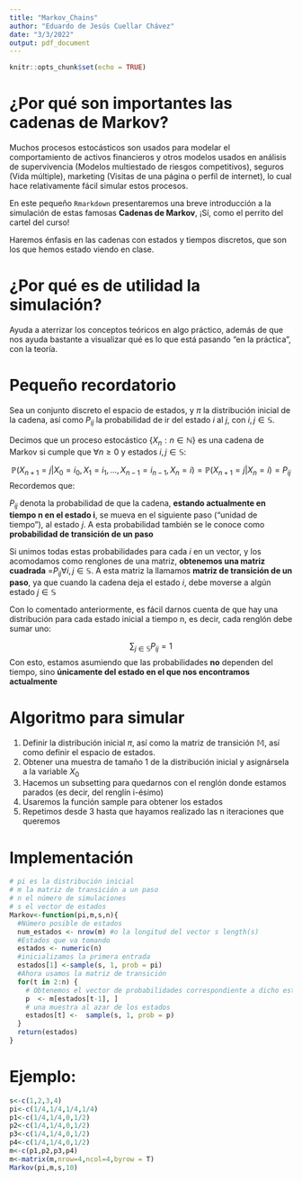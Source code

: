 ```yaml
---
title: "Markov_Chains"
author: "Eduardo de Jesús Cuellar Chávez"
date: "3/3/2022"
output: pdf_document
---
```


```r
knitr::opts_chunk$set(echo = TRUE)
```

# ¿Por qué son importantes las cadenas de Markov?

Muchos procesos estocásticos son usados para modelar el comportamiento de activos financieros \textit{(Pequeño spoiler del final del curso)} y otros modelos usados en análisis de supervivencia (Modelos multiestado de riesgos competitivos), seguros (Vida múltiple), marketing (Visitas de una página o perfil de internet), lo cual hace relativamente fácil simular estos procesos.

En este pequeño `Rmarkdown` presentaremos una breve introducción a la simulación de estas famosas **Cadenas de Markov**, ¡Sí, como el perrito del cartel del curso!

Haremos énfasis en las cadenas con estados y tiempos discretos, que son los que hemos estado viendo en clase.

# ¿Por qué es de utilidad la simulación?

Ayuda a aterrizar los conceptos teóricos en algo práctico, además de que nos ayuda bastante a visualizar qué es lo que está pasando "en la práctica", con la teoría.

# Pequeño recordatorio

Sea \mathbb{S} un conjunto discreto el espacio de estados, y $\pi$ la distribución inicial de la cadena, así como $P_{ij}$ la probabilidad de ir del estado $i$ al $j$, con $i,j\in\mathbb{S}$.

Decimos que un proceso estocástico $\{X_{n}: n\in\mathbb{N}\}$ es una cadena de Markov si cumple que $\forall n\geq0$ y estados $i,j\in\mathbb{S}$:

$$\mathbb{P}(X_{n+1}=j|X_{0}=i_{0},X_{1}=i_{1},\dots,X_{n-1}=i_{n-1},X_{n}=i)=\mathbb{P}(X_{n+1}=j|X_{n}=i)=P_{ij}$$
Recordemos que:

$P_{ij}$ denota la probabilidad de que la cadena, **estando actualmente en tiempo n en el estado i**, se mueva en el siguiente paso ("unidad de tiempo"), al estado $j$. A esta probabilidad también se le conoce como **probabilidad de transición de un paso**

Si unimos todas estas probabilidades para cada $i$ en un vector, y los acomodamos como renglones de una matriz, **obtenemos una matriz cuadrada** \mathbb{M}=$P_{ij}\forall i,j\in\mathbb{S}$. A esta matriz la llamamos **matriz de transición de un paso**, ya que cuando la cadena deja el estado $i$, debe moverse a algún estado $j\in\mathbb{S}$

Con lo comentado anteriormente, es fácil darnos cuenta de que hay una distribución para cada estado inicial a tiempo n, es decir, cada renglón debe sumar uno:

$$\sum_{j\in\mathbb{S}}P_{ij}=1$$
Con esto, estamos asumiendo que las probabilidades **no** dependen del tiempo, sino **únicamente del estado en el que nos encontramos actualmente**

# Algoritmo para simular

1. Definir la distribución inicial $\pi$, así como la matriz de transición $\mathbb{M}$, así como definir el espacio de estados.
2. Obtener una muestra de tamaño 1 de la distribución inicial y asignársela a la variable $X_{0}$
3. Hacemos un subsetting para quedarnos con el renglón donde estamos parados (es decir, del renglín i-ésimo) 
4. Usaremos la función sample para obtener los estados
5. Repetimos desde 3 hasta que hayamos realizado las n iteraciones que queremos

# Implementación

```r
# pi es la distribución inicial
# m la matriz de transición a un paso
# n el número de simulaciones
# s el vector de estados
Markov<-function(pi,m,s,n){
  #Número posible de estados
  num_estados <- nrow(m) #o la longitud del vector s length(s)
  #Estados que va tomando
  estados <- numeric(n)
  #inicializamos la primera entrada
  estados[1] <-sample(s, 1, prob = pi)
  #Ahora usamos la matriz de transición
  for(t in 2:n) {
    # Obtenemos el vector de probabilidades correspondiente a dicho estado en     el que caímos
    p  <- m[estados[t-1], ]
    # una muestra al azar de los estados
    estados[t] <-  sample(s, 1, prob = p)
  }
  return(estados)
}
```

# Ejemplo:

```r
s<-c(1,2,3,4)
pi<-c(1/4,1/4,1/4,1/4)
p1<-c(1/4,1/4,0,1/2)
p2<-c(1/4,1/4,0,1/2)
p3<-c(1/4,1/4,0,1/2)
p4<-c(1/4,1/4,0,1/2)
m<-c(p1,p2,p3,p4)
m<-matrix(m,nrow=4,ncol=4,byrow = T)
Markov(pi,m,s,10)
```

